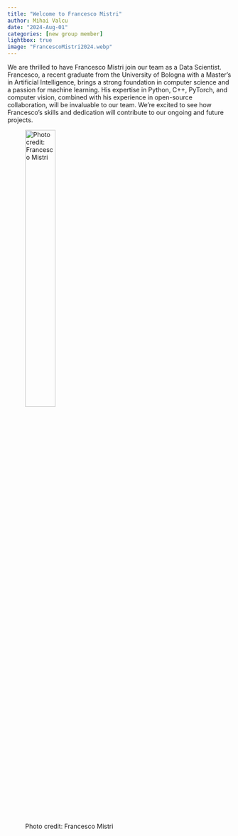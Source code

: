 ```yaml
---
title: "Welcome to Francesco Mistri" 
author: Mihai Valcu
date: "2024-Aug-01"
categories: [new group member]
lightbox: true
image: "FrancescoMistri2024.webp"
---
```



We are thrilled to have Francesco Mistri join our team as a Data Scientist. 
Francesco, a recent graduate from the University of Bologna with a Master's in Artificial Intelligence, brings a strong foundation in computer science and a passion for machine learning. His expertise in Python, C++, PyTorch, and computer vision, combined with his experience in open-source collaboration, will be invaluable to our team. We're excited to see how Francesco’s skills and dedication will contribute to our ongoing and future projects.




![Photo credit: Francesco Mistri](FrancescoMistri2024.webp){width=40%}
